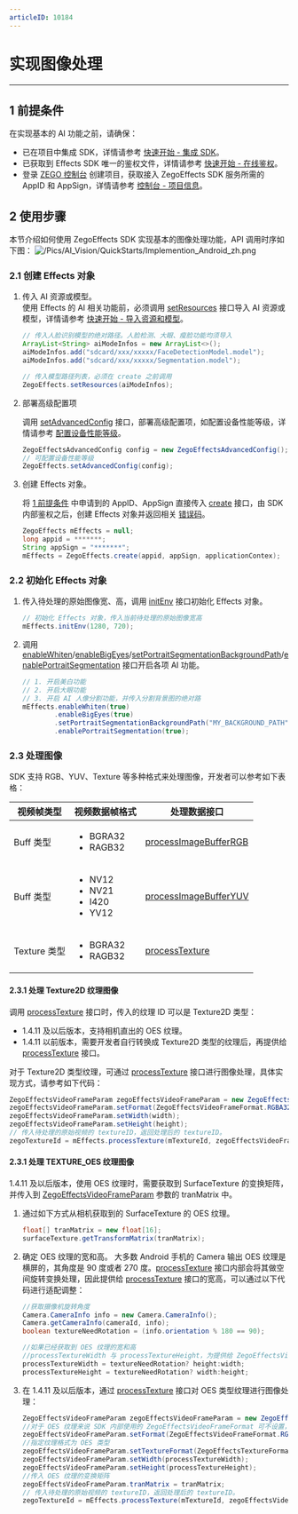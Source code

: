 ```yaml
---
articleID: 10184
---
```

# 实现图像处理

---

## 1 前提条件

在实现基本的 AI 功能之前，请确保：

- 已在项目中集成 SDK，详情请参考 [快速开始 - 集成 SDK](!Quick_Starts/Integration)。
- 已获取到 Effects SDK 唯一的鉴权文件，详情请参考 [快速开始 - 在线鉴权](!Quick_Starts/Authenticate_users_with_tokens)。
- 登录 [ZEGO 控制台](https://console.zego.im) 创建项目，获取接入 ZegoEffects SDK 服务所需的 AppID 和 AppSign，详情请参考 [控制台 - 项目信息](#12107)。


## 2 使用步骤

本节介绍如何使用 ZegoEffects SDK 实现基本的图像处理功能，API 调用时序如下图：
![/Pics/AI_Vision/QuickStarts/Implemention_Android_zh.png](http://doc.oa.zego.im/Pics/AI_Vision/QuickStarts/Implemention_Android_zh.png)

### 2.1 创建 Effects 对象

1. 传入 AI 资源或模型。  
    使用 Effects 的 AI 相关功能前，必须调用 [setResources](@setResources) 接口导入 AI 资源或模型，详情请参考 [快速开始 - 导入资源和模型](!Quick_Starts/Import_Resources)。

    ```java
    // 传入人脸识别模型的绝对路径。人脸检测、大眼、瘦脸功能均须导入
    ArrayList<String> aiModeInfos = new ArrayList<>();
    aiModeInfos.add("sdcard/xxx/xxxxx/FaceDetectionModel.model");
    aiModeInfos.add("sdcard/xxx/xxxxx/Segmentation.model");  

    // 传入模型路径列表，必须在 create 之前调用
    ZegoEffects.setResources(aiModeInfos);
    ```

2. 部署高级配置项

    调用 [setAdvancedConfig](@setAdvancedConfig) 接口，部署高级配置项，如配置设备性能等级，详情请参考 [配置设备性能等级](!getDeviceLevel)。

    ```java
    ZegoEffectsAdvancedConfig config = new ZegoEffectsAdvancedConfig();
    // 可配置设备性能等级
    ZegoEffects.setAdvancedConfig(config);
    ```

3. 创建 Effects 对象。  

    将 [1 前提条件](!Quick_Starts/Solution_Implementation#1) 中申请到的 AppID、AppSign 直接传入 [create](@create__2) 接口，由 SDK 内部鉴权之后，创建 Effects 对象并返回相关 [错误码](!Error_Codes/Error_Codes)。

    ```java
    ZegoEffects mEffects = null;
    long appid = *******;
    String appSign = "*******";
    mEffects = ZegoEffects.create(appid, appSign, applicationContex);
    ```

### 2.2 初始化 Effects 对象

1. 传入待处理的原始图像宽、高，调用 [initEnv](@initEnv) 接口初始化 Effects 对象。

    ```java
    // 初始化 Effects 对象，传入当前待处理的原始图像宽高
    mEffects.initEnv(1280, 720);
    ```

2. 调用 [enableWhiten](@enableWhiten)/[enableBigEyes](@enableBigEyes)/[setPortraitSegmentationBackgroundPath](@setPortraitSegmentationBackgroundPath)/[enablePortraitSegmentation](@enablePortraitSegmentation) 接口开启各项 AI 功能。

    ```java
    // 1. 开启美白功能
    // 2. 开启大眼功能
    // 3. 开启 AI 人像分割功能，并传入分割背景图的绝对路
    mEffects.enableWhiten(true)
            .enableBigEyes(true)
            .setPortraitSegmentationBackgroundPath("MY_BACKGROUND_PATH", ZegoEffectsScaleMode.ASPECT_FILL);
            .enablePortraitSegmentation(true);
    ```

### 2.3 处理图像

SDK 支持 RGB、YUV、Texture 等多种格式来处理图像，开发者可以参考如下表格：

| 视频帧类型 | 视频数据帧格式 | 处理数据接口 |
|---|---|---|
|Buff 类型| <ul><li>BGRA32</li><li>RAGB32</li></ul>|[processImageBufferRGB](@processImageBufferRGB)|
|Buff 类型| <ul><li>NV12</li><li>NV21</li><li>I420</li><li>YV12</li></ul>|[processImageBufferYUV](@processImageBufferYUV) |
|Texture 类型| <ul><li>BGRA32 </li><li>RAGB32</li></ul> |[processTexture](@processTexture) |


#### 2.3.1 处理 Texture2D 纹理图像

<Warning title="Warning">

调用 [processTexture](@processTexture) 接口时，传入的纹理 ID 可以是 Texture2D 类型：
- 1.4.11 及以后版本，支持相机直出的 OES 纹理。
- 1.4.11 以前版本，需要开发者自行转换成 Texture2D 类型的纹理后，再提供给 [processTexture](@processTexture) 接口。
</Warning>

对于 Texture2D 类型纹理，可通过 [processTexture](@processTexture) 接口进行图像处理，具体实现方式，请参考如下代码：

```java
ZegoEffectsVideoFrameParam zegoEffectsVideoFrameParam = new ZegoEffectsVideoFrameParam();
zegoEffectsVideoFrameParam.setFormat(ZegoEffectsVideoFrameFormat.RGBA32);
zegoEffectsVideoFrameParam.setWidth(width);
zegoEffectsVideoFrameParam.setHeight(height);
// 传入待处理的原始视频的 textureID，返回处理后的 textureID。
zegoTextureId = mEffects.processTexture(mTextureId, zegoEffectsVideoFrameParam);
```


#### 2.3.1 处理 TEXTURE_OES 纹理图像

<Warning title="Warning">

1.4.11 及以后版本，使用 OES 纹理时，需要获取到 SurfaceTexture 的变换矩阵，并传入到 [ZegoEffectsVideoFrameParam](@-ZegoEffectsVideoFrameParam) 参数的 tranMatrix 中。
</Warning>

1. 通过如下方式从相机获取到的 SurfaceTexture 的 OES 纹理。
    ```java
    float[] tranMatrix = new float[16];
    surfaceTexture.getTransformMatrix(tranMatrix);
    ```

2. 确定 OES 纹理的宽和高。
  大多数 Android 手机的 Camera 输出 OES 纹理是横屏的，其角度是 90 度或者 270 度。[processTexture](@processTexture) 接口内部会将其做空间旋转变换处理，因此提供给 [processTexture](@processTexture) 接口的宽高，可以通过以下代码进行适配调整：

    ```java
    //获取摄像机旋转角度
    Camera.CameraInfo info = new Camera.CameraInfo();
    Camera.getCameraInfo(cameraId, info);
    boolean textureNeedRotation = (info.orientation % 180 == 90);

    //如果已经获取到 OES 纹理的宽和高
    //processTextureWidth 与 processTextureHeight，为提供给 ZegoEffectsVideoFrameParam 参数的长宽
    processTextureWidth = textureNeedRotation? height:width;
    processTextureHeight = textureNeedRotation? width:height;
    ```



3. 在 1.4.11 及以后版本，通过 [processTexture](@processTexture) 接口对 OES 类型纹理进行图像处理：
    ```java
    ZegoEffectsVideoFrameParam zegoEffectsVideoFrameParam = new ZegoEffectsVideoFrameParam();
    //对于 OES 纹理来说 SDK 内部使用的 ZegoEffectsVideoFrameFormat 可不设置，默认为 RGBA32
    zegoEffectsVideoFrameParam.setFormat(ZegoEffectsVideoFrameFormat.RGBA32);
    //指定纹理格式为 OES 类型
    zegoEffectsVideoFrameParam.setTextureFormat(ZegoEffectsTextureFormat.TEXTURE_OES);
    zegoEffectsVideoFrameParam.setWidth(processTextureWidth);
    zegoEffectsVideoFrameParam.setHeight(processTextureHeight);
    //传入 OES 纹理的变换矩阵
    zegoEffectsVideoFrameParam.tranMatrix = tranMatrix;
    // 传入待处理的原始视频的 textureID，返回处理后的 textureID。
    zegoTextureId = mEffects.processTexture(mTextureId, zegoEffectsVideoFrameParam);
    ```
